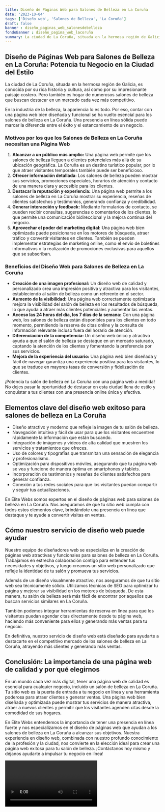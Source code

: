 ```yaml
---
title: Diseño de Páginas Web para Salones de Belleza en La Coruña
date: '2023-10-04'
tags: ['Diseño web', 'Salones de Belleza', 'La Coruña']
draft: false
banner : diseño_paginas_web_salonesdebelleza
fondoBanner : diseño_pagina_web_lacoruña
summary: La ciudad de La Coruña, situada en la hermosa región de Galicia, es conocida por su rica historia y cultura, así como por su impresionante paisaje costero. Pero también es hogar de numerosos salones de belleza que buscan destacar en un mercado cada vez más competitivo.
---
```


## Diseño de Páginas Web para Salones de Belleza en La Coruña: Potencia tu Negocio en la Ciudad del Estilo

La ciudad de La Coruña, situada en la hermosa región de Galicia, es conocida por su rica historia y cultura, así como por su impresionante paisaje costero. Pero también es hogar de numerosos salones de belleza que buscan destacar en un mercado cada vez más competitivo.

En la industria de la belleza, la apariencia lo es todo. Por eso, contar con una página web bien diseñada y funcional se ha vuelto esencial para los salones de belleza en La Coruña. Una presencia en línea sólida puede marcar la diferencia entre el éxito y el estancamiento de un negocio.

### Motivos por los que los Salones de Belleza en La Coruña necesitan una Página Web

1. **Alcanzar a un público más amplio:** Una página web permite que los salones de belleza lleguen a clientes potenciales más allá de su ubicación geográfica. La Coruña es un destino turístico popular, por lo que atraer visitantes temporales también puede ser beneficioso.
2. **Ofrecer información detallada:** Los salones de belleza pueden mostrar sus servicios, promociones especiales, horarios de atención y contacto de una manera clara y accesible para los clientes.
3. **Destacar la reputación y experiencia:** Una página web permite a los salones de belleza en La Coruña mostrar su experiencia, reseñas de clientes satisfechos y testimonios, generando confianza y credibilidad.
4. **Generar interacción y feedback:** Mediante formularios de contacto, se pueden recibir consultas, sugerencias o comentarios de los clientes, lo que permite una comunicación bidireccional y la mejora continua del negocio.
5. **Aprovechar el poder del marketing digital:** Una página web bien optimizada puede posicionarse en los motores de búsqueda, atraer tráfico y convertir visitantes en clientes. También se pueden implementar estrategias de marketing online, como el envío de boletines informativos o la realización de promociones exclusivas para aquellos que se subscriban.

### Beneficios del Diseño Web para Salones de Belleza en La Coruña

- **Creación de una imagen profesional:** Un diseño web de calidad y personalizado crea una impresión positiva y atractiva para los visitantes, estableciendo al salón de belleza como un referente en el sector.
- **Aumento de la visibilidad:** Una página web correctamente optimizada mejora la visibilidad del salón de belleza en los resultados de búsqueda, lo que ayuda a atraer más clientes potenciales y aumentar las ventas.
- **Acceso las 24 horas del día, los 7 días de la semana:** Con una página web, los salones de belleza están disponibles para los clientes en todo momento, permitiendo la reserva de citas online y la consulta de información relevante incluso fuera del horario de atención.
- **Diferenciación de la competencia:** Un diseño web único y atractivo ayuda a que el salón de belleza se destaque en un mercado saturado, captando la atención de los clientes y fomentando la preferencia por sus servicios.
- **Mejora de la experiencia del usuario:** Una página web bien diseñada y fácil de navegar garantiza una experiencia positiva para los visitantes, lo que se traduce en mayores tasas de conversión y fidelización de clientes.

¡Potencia tu salón de belleza en La Coruña con una página web a medida! No dejes pasar la oportunidad de destacar en esta ciudad llena de estilo y conquistar a tus clientes con una presencia online única y efectiva.

<GifSeo />

<Cta />

## Elementos clave del diseño web exitoso para salones de belleza en La Coruña

- Diseño atractivo y moderno que refleje la imagen de tu salón de belleza.
- Navegación intuitiva y fácil de usar para que los visitantes encuentren rápidamente la información que están buscando.
- Integración de imágenes y videos de alta calidad que muestren los servicios y tratamientos que ofreces.
- Uso de colores y tipografías que transmitan una sensación de elegancia y profesionalismo.
- Optimización para dispositivos móviles, asegurando que tu página web se vea y funcione de manera óptima en smartphones y tablets.
- Incorporación de testimonios y reseñas de clientes satisfechos para generar confianza.
- Conexión a tus redes sociales para que los visitantes puedan compartir y seguir tus actualizaciones.

En Élite Webs somos expertos en el diseño de páginas web para salones de belleza en La Coruña. Nos aseguramos de que tu sitio web cumpla con todos estos elementos clave, brindándote una presencia en línea que destaque y te ayude a convertir visitas en ventas.

## Cómo nuestro servicio de diseño web puede ayudar

Nuestro equipo de diseñadores web se especializa en la creación de páginas web atractivas y funcionales para salones de belleza en La Coruña. Trabajamos en estrecha colaboración contigo para entender tus necesidades y objetivos, y luego creamos un sitio web personalizado que refleje la identidad de tu salón y promueva tus servicios.

Además de un diseño visualmente atractivo, nos aseguramos de que tu sitio web sea técnicamente sólido. Utilizamos técnicas de SEO para optimizar tu página y mejorar su visibilidad en los motores de búsqueda. De esta manera, tu salón de belleza será más fácil de encontrar por aquellos que buscan servicios similares en La Coruña.

También podemos integrar herramientas de reserva en línea para que los visitantes puedan agendar citas directamente desde tu página web, haciendo más conveniente para ellos y generando más ventas para tu negocio.

En definitiva, nuestro servicio de diseño web está diseñado para ayudarte a destacarte en el competitivo mercado de los salones de belleza en La Coruña, atrayendo más clientes y generando más ventas.

## Conclusión: La importancia de una página web de calidad y por qué elegirnos

En un mundo cada vez más digital, tener una página web de calidad es esencial para cualquier negocio, incluido un salón de belleza en La Coruña. Tu sitio web es la puerta de entrada a tu negocio en línea y una herramienta poderosa para atraer clientes y generar ventas. Una página web bien diseñada y optimizada puede mostrar tus servicios de manera atractiva, atraer a nuevos clientes y permitir que los visitantes agenden citas desde la comodidad de sus hogares.

En Élite Webs entendemos la importancia de tener una presencia en línea fuerte y nos especializamos en el diseño de páginas web que ayudan a los salones de belleza en La Coruña a alcanzar sus objetivos. Nuestra experiencia en diseño web, combinada con nuestro profundo conocimiento de la profesión y la ciudad, nos convierte en la elección ideal para crear una página web exitosa para tu salón de belleza. ¡Contáctanos hoy mismo y déjanos ayudarte a impulsar tu negocio en línea!

<Video />

<CtaBot job='Salones de Belleza' city='La Coruña'/>

<Gmaps query='La Coruña+españa+maps' />